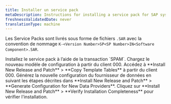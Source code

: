 ```yaml
---
title: Installer un service pack
metaDescription: Instructions for installing a service pack for SAP systems.
freshnessValidatedDate: never
translationType: machine
---
```


Les Service Packs sont livrés sous forme de fichiers `.SAR` avec la convention de nommage `K-<Version Number>SP<SP Number>IN<Software Component>.SAR`.

<Steps>
  <Step>
    Installez le service pack à l’aide de la transaction `SPAM`.
  </Step>

  <Step>
    Chargez le nouveau modèle de configuration à partir du client 000.
  </Step>

  <Step>
    Accédez à **Install New Release and Patch** &gt; **Copy Template Tables** à partir du client 000.
  </Step>

  <Step>
    Générez la nouvelle configuration du fournisseur de données en suivant les étapes décrites dans **Install New Release and Patch** &gt; **Generate Configuration for New Data Providers**.
  </Step>

  <Step>
    Cliquez sur **Install New Release and Patch** &gt; **Verify Installation Completeness** pour vérifier l&apos;installation.
  </Step>
</Steps>